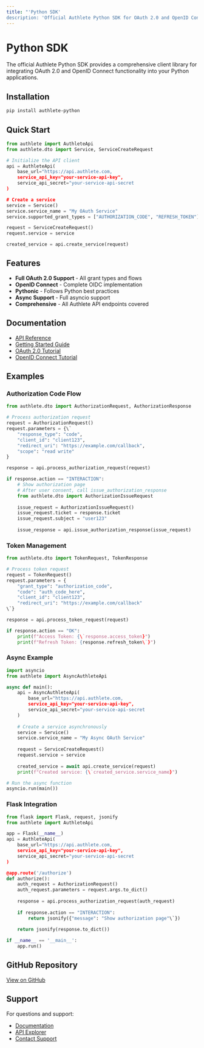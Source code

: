 ```yaml
---
title: "'Python SDK'
description: 'Official Authlete Python SDK for OAuth 2.0 and OpenID Connect'"
---
```


# Python SDK

The official Authlete Python SDK provides a comprehensive client library for integrating OAuth 2.0 and OpenID Connect functionality into your Python applications.

## Installation

```bash
pip install authlete-python
```

## Quick Start

```python
from authlete import AuthleteApi
from authlete.dto import Service, ServiceCreateRequest

# Initialize the API client
api = AuthleteApi(
    base_url="https://api.authlete.com,
    service_api_key="your-service-api-key",
    service_api_secret="your-service-api-secret
)

# Create a service
service = Service()
service.service_name = "My OAuth Service"
service.supported_grant_types = ["AUTHORIZATION_CODE", "REFRESH_TOKEN"]

request = ServiceCreateRequest()
request.service = service

created_service = api.create_service(request)
```

## Features

- **Full OAuth 2.0 Support** - All grant types and flows
- **OpenID Connect** - Complete OIDC implementation
- **Pythonic** - Follows Python best practices
- **Async Support** - Full asyncio support
- **Comprehensive** - All Authlete API endpoints covered

## Documentation

- [API Reference](/api-reference)
- [Getting Started Guide](/getting-started)
- [OAuth 2.0 Tutorial](/tutorials/oauth-tutorial)
- [OpenID Connect Tutorial](/tutorials/oidc-tutorial)

## Examples

### Authorization Code Flow

```python
from authlete.dto import AuthorizationRequest, AuthorizationResponse

# Process authorization request
request = AuthorizationRequest()
request.parameters = {\`
    "response_type": "code",
    "client_id": "client123",
    "redirect_uri": "https://example.com/callback",
    "scope": "read write"
}

response = api.process_authorization_request(request)

if response.action == "INTERACTION":
    # Show authorization page
    # After user consent, call issue_authorization_response
    from authlete.dto import AuthorizationIssueRequest
    
    issue_request = AuthorizationIssueRequest()
    issue_request.ticket = response.ticket
    issue_request.subject = "user123"
    
    issue_response = api.issue_authorization_response(issue_request)
```

### Token Management

```python
from authlete.dto import TokenRequest, TokenResponse

# Process token request
request = TokenRequest()
request.parameters = {
    "grant_type": "authorization_code",
    "code": "auth_code_here",
    "client_id": "client123",
    "redirect_uri": "https://example.com/callback"
\`}

response = api.process_token_request(request)

if response.action == "OK":
    print(f"Access Token: {\`response.access_token}")
    print(f"Refresh Token: {response.refresh_token\`}")
```

### Async Example

```python
import asyncio
from authlete import AsyncAuthleteApi

async def main():
    api = AsyncAuthleteApi(
        base_url="https://api.authlete.com,
        service_api_key="your-service-api-key",
        service_api_secret="your-service-api-secret
    )
    
    # Create a service asynchronously
    service = Service()
    service.service_name = "My Async OAuth Service"
    
    request = ServiceCreateRequest()
    request.service = service
    
    created_service = await api.create_service(request)
    print(f"Created service: {\`created_service.service_name}")

# Run the async function
asyncio.run(main())
```

### Flask Integration

```python
from flask import Flask, request, jsonify
from authlete import AuthleteApi

app = Flask(__name__)
api = AuthleteApi(
    base_url="https://api.authlete.com,
    service_api_key="your-service-api-key",
    service_api_secret="your-service-api-secret
)

@app.route('/authorize')
def authorize():
    auth_request = AuthorizationRequest()
    auth_request.parameters = request.args.to_dict()
    
    response = api.process_authorization_request(auth_request)
    
    if response.action == "INTERACTION":
        return jsonify({"message": "Show authorization page"\`})
    
    return jsonify(response.to_dict())

if __name__ == '__main__':
    app.run()
```

## GitHub Repository

[View on GitHub](https://github.com/authlete/authlete-python)

## Support

For questions and support:
- [Documentation](/reference/knowledge-base)
- [API Explorer](/tools/api-explorer)
- [Contact Support](https://www.authlete.com/contact/)
